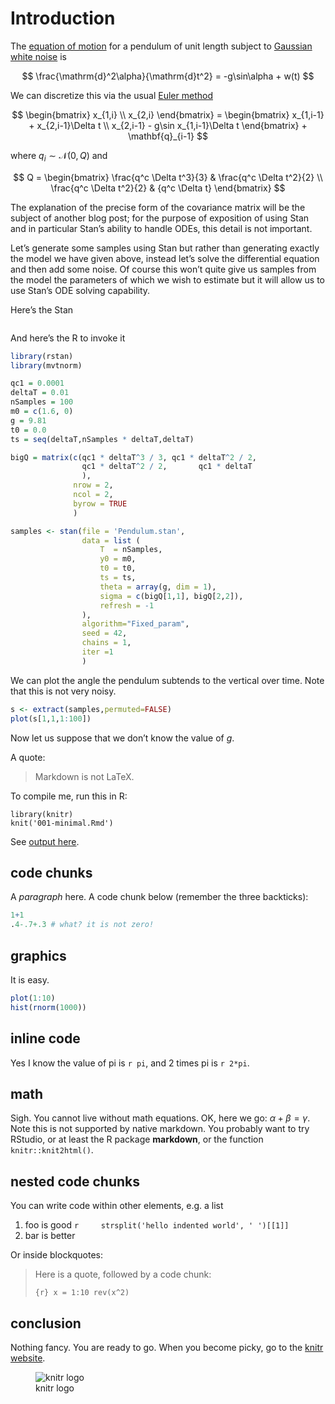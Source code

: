 Introduction
============

The [equation of
motion](https://en.wikipedia.org/wiki/Pendulum_(mathematics)\#Simple_gravity_pendulum)
for a pendulum of unit length subject to [Gaussian white
noise](https://en.wikipedia.org/wiki/White_noise#Mathematical_definitions)
is

$$
\frac{\mathrm{d}^2\alpha}{\mathrm{d}t^2} = -g\sin\alpha + w(t)
$$

We can discretize this via the usual [Euler method](https://en.wikipedia.org/wiki/Euler_method)

$$
\begin{bmatrix}
x_{1,i} \\
x_{2,i}
\end{bmatrix}
=
\begin{bmatrix}
x_{1,i-1} + x_{2,i-1}\Delta t \\
x_{2,i-1} - g\sin x_{1,i-1}\Delta t
\end{bmatrix}
+
\mathbf{q}_{i-1}
$$

where $q_i \sim {\mathcal{N}}(0,Q)$ and

$$
Q
=
\begin{bmatrix}
\frac{q^c \Delta t^3}{3} & \frac{q^c \Delta t^2}{2} \\
\frac{q^c \Delta t^2}{2} & {q^c \Delta t}
\end{bmatrix}
$$

The explanation of the precise form of the covariance matrix will be
the subject of another blog post; for the purpose of exposition of
using Stan and in particular Stan's ability to handle ODEs, this
detail is not important.

Let's generate some samples using Stan but rather than generating
exactly the model we have given above, instead let's solve the
differential equation and then add some noise. Of course this won't
quite give us samples from the model the parameters of which we wish
to estimate but it will allow us to use Stan's ODE solving capability.

Here's the Stan

~~~~{.CPP include="Pendulum.stan"}
~~~~

And here's the R to invoke it

```r
library(rstan)
library(mvtnorm)

qc1 = 0.0001
deltaT = 0.01
nSamples = 100
m0 = c(1.6, 0)
g = 9.81
t0 = 0.0
ts = seq(deltaT,nSamples * deltaT,deltaT)

bigQ = matrix(c(qc1 * deltaT^3 / 3, qc1 * deltaT^2 / 2,
                qc1 * deltaT^2 / 2,       qc1 * deltaT
                ),
              nrow = 2,
              ncol = 2,
              byrow = TRUE
              )

samples <- stan(file = 'Pendulum.stan',
                data = list (
                    T  = nSamples,
                    y0 = m0,
                    t0 = t0,
                    ts = ts,
                    theta = array(g, dim = 1),
                    sigma = c(bigQ[1,1], bigQ[2,2]),
                    refresh = -1
                ),
                algorithm="Fixed_param",
                seed = 42,
                chains = 1,
                iter =1
                )
```

We can plot the angle the pendulum subtends to the vertical over
time. Note that this is not very noisy.

```r
s <- extract(samples,permuted=FALSE)
plot(s[1,1,1:100])
```

Now let us suppose that we don't know the value of $g$.

A quote:

> Markdown is not LaTeX.

To compile me, run this in R:

    library(knitr)
    knit('001-minimal.Rmd')

    
See [output here](https://github.com/yihui/knitr-examples/blob/master/001-minimal.md).

## code chunks

A _paragraph_ here. A code chunk below (remember the three backticks):

```r
1+1
.4-.7+.3 # what? it is not zero!
```

## graphics

It is easy.

```r
plot(1:10)
hist(rnorm(1000))
```

## inline code

Yes I know the value of pi is `r pi`, and 2 times pi is `r 2*pi`.

## math

Sigh. You cannot live without math equations. OK, here we go: $\alpha+\beta=\gamma$. Note this is not supported by native markdown. You probably want to try RStudio, or at least the R package **markdown**, or the function `knitr::knit2html()`.

## nested code chunks

You can write code within other elements, e.g. a list

1. foo is good
    ```r
    strsplit('hello indented world', ' ')[[1]]
    ```
2. bar is better

Or inside blockquotes:

> Here is a quote, followed by a code chunk:
>
> ```{r}
> x = 1:10
> rev(x^2)
> ```

## conclusion

Nothing fancy. You are ready to go. When you become picky, go to the [knitr website](http://yihui.name/knitr/).

![knitr logo](http://yihui.name/knitr/images/knit-logo.png)
